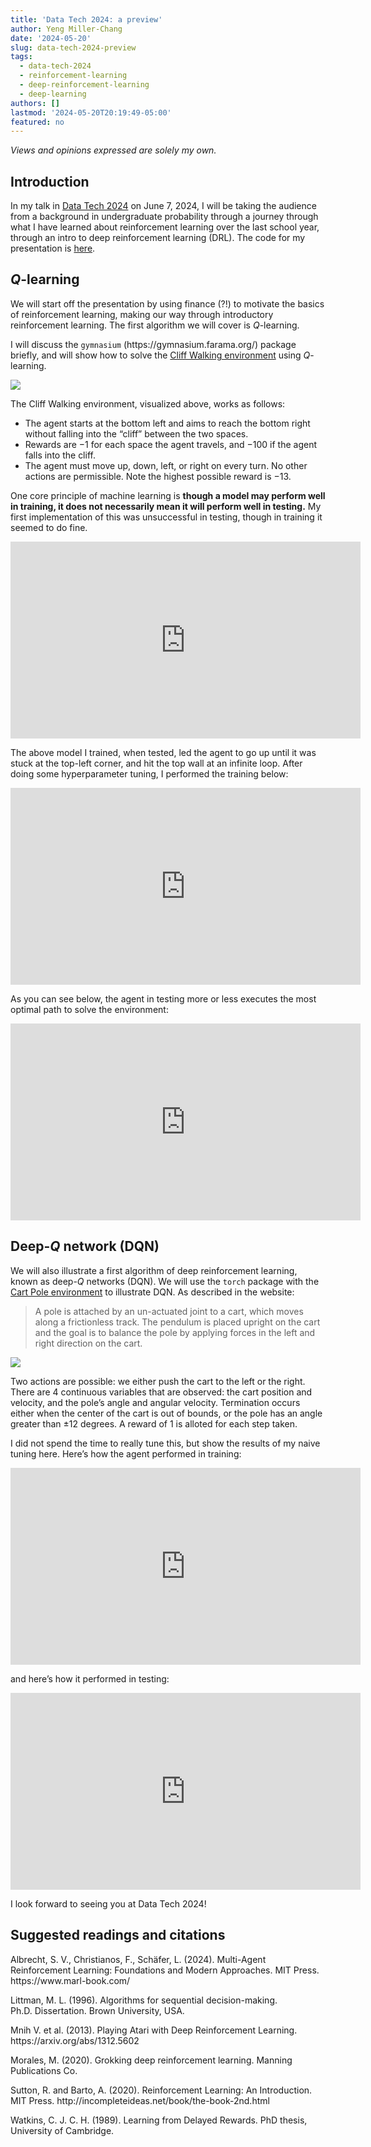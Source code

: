 ```yaml
---
title: 'Data Tech 2024: a preview'
author: Yeng Miller-Chang
date: '2024-05-20'
slug: data-tech-2024-preview
tags:
  - data-tech-2024
  - reinforcement-learning
  - deep-reinforcement-learning
  - deep-learning
authors: []
lastmod: '2024-05-20T20:19:49-05:00'
featured: no
---
```


<html>
<style>
.youtube-video {
  aspect-ratio: 16 / 9;
  width: 100%;
}
</style>
</html>

*Views and opinions expressed are solely my own.*

## Introduction

In my talk in [Data Tech 2024](https://minneanalytics.org/datatech-2024/) on June 7, 2024, I will be taking the audience from a background in undergraduate probability through a journey through what I have learned about reinforcement learning over the last school year, through an intro to deep reinforcement learning (DRL). The code for my presentation is [here](https://github.com/millerchangym/data-tech-2024-deepRL).

## $Q$-learning

We will start off the presentation by using finance (?!) to motivate the basics of reinforcement learning, making our way through introductory reinforcement learning. The first algorithm we will cover is $Q$-learning. 

I will discuss the `gymnasium` (https://gymnasium.farama.org/) package briefly, and will show how to solve the [Cliff Walking environment](https://gymnasium.farama.org/environments/toy_text/cliff_walking/) using $Q$-learning.

![](images/cliff_walking.png)

The Cliff Walking environment, visualized above, works as follows:

* The agent starts at the bottom left and aims to reach the bottom right without falling into the "cliff" between the two spaces.
* Rewards are $-1$ for each space the agent travels, and $-100$ if the agent falls into the cliff.
* The agent must move up, down, left, or right on every turn. No other actions are permissible. Note the highest possible reward is $-13$.

One core principle of machine learning is **though a model may perform well in training, it does not necessarily mean it will perform well in testing.** My first implementation of this was unsuccessful in testing, though in training it seemed to do fine.

<div class="yt-vid", style="text-align: center;">
<iframe width="560" height="315" src="https://www.youtube.com/embed/1lSOBP8W-lo?si=Ew_VtZRUTWds_q-E" title="YouTube video player" frameborder="0" allow="accelerometer; autoplay; clipboard-write; encrypted-media; gyroscope; picture-in-picture; web-share" referrerpolicy="strict-origin-when-cross-origin" allowfullscreen></iframe>
</div>

The above model I trained, when tested, led the agent to go up until it was stuck at the top-left corner, and hit the top wall at an infinite loop. After doing some hyperparameter tuning, I performed the training below:

<div class="yt-vid", style="text-align: center;">
<iframe width="560" height="315" src="https://www.youtube.com/embed/L0hLNSii3c0?si=18oxMrfmuRuJfQk3" title="YouTube video player" frameborder="0" allow="accelerometer; autoplay; clipboard-write; encrypted-media; gyroscope; picture-in-picture; web-share" referrerpolicy="strict-origin-when-cross-origin" allowfullscreen></iframe>
</div>

As you can see below, the agent in testing more or less executes the most optimal path to solve the environment:

<div class="yt-vid", style="text-align: center;">
<iframe width="560" height="315" src="https://www.youtube.com/embed/vhl1KZK7uYY?si=5_zzb61pF2eeTtbq" title="YouTube video player" frameborder="0" allow="accelerometer; autoplay; clipboard-write; encrypted-media; gyroscope; picture-in-picture; web-share" referrerpolicy="strict-origin-when-cross-origin" allowfullscreen></iframe>
</div>

## Deep-$Q$ network (DQN)

We will also illustrate a first algorithm of deep reinforcement learning, known as deep-$Q$ networks (DQN). We will use the `torch` package with the [Cart Pole environment](https://gymnasium.farama.org/environments/classic_control/cart_pole/) to illustrate DQN. As described in the website:

> A pole is attached by an un-actuated joint to a cart, which moves along a frictionless track. The pendulum is placed upright on the cart and the goal is to balance the pole by applying forces in the left and right direction on the cart.

![](images/cart_pole.png)

Two actions are possible: we either push the cart to the left or the right. There are 4 continuous variables that are observed: the cart position and velocity, and the pole's angle and angular velocity. Termination occurs either when the center of the cart is out of bounds, or the pole has an angle greater than $\pm 12$ degrees. A reward of 1 is alloted for each step taken.

I did not spend the time to really tune this, but show the results of my naive tuning here. Here's how the agent performed in training:

<div class="yt-vid", style="text-align: center;">
<iframe width="560" height="315" src="https://www.youtube.com/embed/bU-FQZnrlDA?si=t9aBRq3jQBUAOVGK" title="YouTube video player" frameborder="0" allow="accelerometer; autoplay; clipboard-write; encrypted-media; gyroscope; picture-in-picture; web-share" referrerpolicy="strict-origin-when-cross-origin" allowfullscreen></iframe>
</div>

and here's how it performed in testing:

<div class="yt-vid", style="text-align: center;">
<iframe width="560" height="315" src="https://www.youtube.com/embed/S-o7WFidLE8?si=T1Ywp07Okun-tL7R" title="YouTube video player" frameborder="0" allow="accelerometer; autoplay; clipboard-write; encrypted-media; gyroscope; picture-in-picture; web-share" referrerpolicy="strict-origin-when-cross-origin" allowfullscreen></iframe>
</div>

I look forward to seeing you at Data Tech 2024!

## Suggested readings and citations

Albrecht, S. V., Christianos, F., Schäfer, L. (2024). Multi-Agent Reinforcement Learning: Foundations and Modern Approaches. MIT Press. https://www.marl-book.com/

Littman, M. L. (1996). Algorithms for sequential decision-making. Ph.D. Dissertation. Brown University, USA.

Mnih V. et al. (2013). Playing Atari with Deep Reinforcement Learning. https://arxiv.org/abs/1312.5602

Morales, M. (2020). Grokking deep reinforcement learning. Manning Publications Co.

Sutton, R. and Barto, A. (2020). Reinforcement Learning: An Introduction. MIT Press. http://incompleteideas.net/book/the-book-2nd.html

Watkins, C. J. C. H. (1989). Learning from Delayed Rewards. PhD thesis, University of
Cambridge.